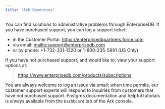 ```yaml
---
title: "Ark Resources"
---
```


<div id="ark_resources" class="registered_link"></div>


You can find solutions to administrative problems through EnterpriseDB. If you have purchased support, you can log a support ticket:

-   in the Customer Portal: <https://enterprisedbpartners.force.com>
-   via email: [mailto:support@enterprisedb.com](mailto:support@enterprisedb.com)
-   or by phone: +1-732-331-1320 or 1-800-235-5891 (US Only)

If you have not purchased support, and would like to, view your support options at:

> <https://www.enterprisedb.com/products/subscriptions>

You are always welcome to log an issue via email; when time permits, our customer support experts will respond to inquiries from customers that have not purchased support. Postgres documentation and helpful tutorials is always available from the `Dashboard` tab of the Ark console.
